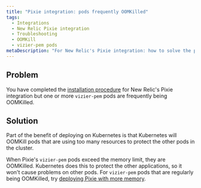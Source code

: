 ```yaml
---
title: "Pixie integration: pods frequently OOMKilled"
tags:
  - Integrations
  - New Relic Pixie integration
  - Troubleshooting
  - OOMKill
  - vizier-pem pods
metaDescription: "For New Relic's Pixie integration: how to solve the problem of vizier-pem pods being OOMKilled."
---
```


## Problem

You have completed the [installation procedure](/docs/kubernetes-pixie/auto-telemetry-pixie/install-auto-telemetry-pixie) for New Relic's Pixie integration but one or more `vizier-pem` pods are frequently being OOMKilled.

## Solution

Part of the benefit of deploying on Kubernetes is that Kubernetes will OOMKill pods that are using too many resources to protect the other pods in the cluster.

When Pixie's `vizier-pem` pods exceed the memory limit, they are OOMKilled. Kubernetes does this to protect the other applications, so it won't cause problems on other pods. For `vizier-pem` pods that are regularly being OOMKilled, try [deploying Pixie with more memory](/docs/kubernetes-pixie/auto-telemetry-pixie/advanced-configuration/manage-pixie-memory#set-memory-limit).
